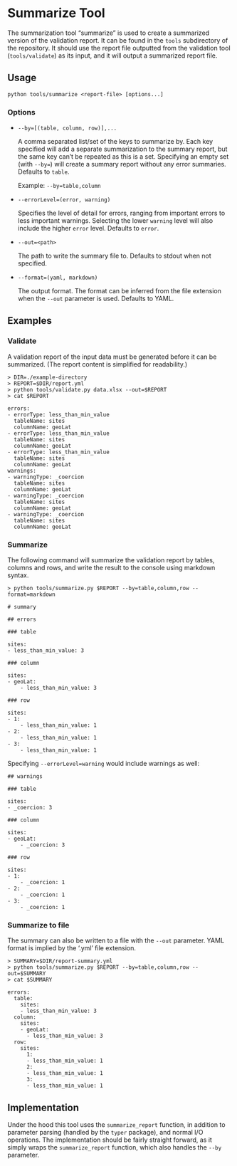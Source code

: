 # Summarize Tool

The summarization tool "summarize" is used to create a summarized version of
the validation report. It can be found in the `tools` subdirectory of the
repository. It should use the report file outputted from the validation tool
(`tools/validate`) as its input, and it will output a summarized report file.

## Usage

` python tools/summarize <report-file> [options...]`

### Options

- `--by=[(table, column, row)],...`

  A comma separated list/set of the keys to summarize by. Each key specified
  will add a separate summarization to the summary report, but the same key
  can't be repeated as this is a set. Specifying an empty set (with `--by=`)
  will create a summary report without any error summaries. Defaults to
  `table`.

  Example: `--by=table,column`

- `--errorLevel=(error, warning)`

  Specifies the level of detail for errors, ranging from important errors to
  less important warnings. Selecting the lower `warning` level will also
  include the higher `error` level. Defaults to `error`.

- `--out=<path>`

  The path to write the summary file to. Defaults to stdout when not specified.

- `--format=(yaml, markdown)`

  The output format. The format can be inferred from the file extension when
  the `--out` parameter is used. Defaults to YAML.

## Examples

### Validate

A validation report of the input data must be generated before it can be
summarized. (The report content is simplified for readability.)

```shell
> DIR=./example-directory
> REPORT=$DIR/report.yml
> python tools/validate.py data.xlsx --out=$REPORT
> cat $REPORT

errors:
- errorType: less_than_min_value
  tableName: sites
  columnName: geoLat
- errorType: less_than_min_value
  tableName: sites
  columnName: geoLat
- errorType: less_than_min_value
  tableName: sites
  columnName: geoLat
warnings:
- warningType: _coercion
  tableName: sites
  columnName: geoLat
- warningType: _coercion
  tableName: sites
  columnName: geoLat
- warningType: _coercion
  tableName: sites
  columnName: geoLat
```

### Summarize

The following command will summarize the validation report by tables, columns
and rows, and write the result to the console using markdown syntax.

```shell
> python tools/summarize.py $REPORT --by=table,column,row --format=markdown

# summary

## errors

### table

sites:
- less_than_min_value: 3

### column

sites:
- geoLat:
    - less_than_min_value: 3

### row

sites:
- 1:
    - less_than_min_value: 1
- 2:
    - less_than_min_value: 1
- 3:
    - less_than_min_value: 1

```

Specifying `--errorLevel=warning` would include warnings as well:

```shell
## warnings

### table

sites:
- _coercion: 3

### column

sites:
- geoLat:
    - _coercion: 3

### row

sites:
- 1:
    - _coercion: 1
- 2:
    - _coercion: 1
- 3:
    - _coercion: 1
```

### Summarize to file

The summary can also be written to a file with the `--out` parameter. YAML
format is implied by the '.yml' file extension.

```shell
> SUMMARY=$DIR/report-summary.yml
> python tools/summarize.py $REPORT --by=table,column,row --out=$SUMMARY
> cat $SUMMARY

errors:
  table:
    sites:
    - less_than_min_value: 3
  column:
    sites:
    - geoLat:
      - less_than_min_value: 3
  row:
    sites:
      1:
      - less_than_min_value: 1
      2:
      - less_than_min_value: 1
      3:
      - less_than_min_value: 1
```

## Implementation

Under the hood this tool uses the `summarize_report` function, in addition to
parameter parsing (handled by the `typer` package), and normal I/O operations.
The implementation should be fairly straight forward, as it simply wraps the
`summarize_report` function, which also handles the `--by` parameter.
